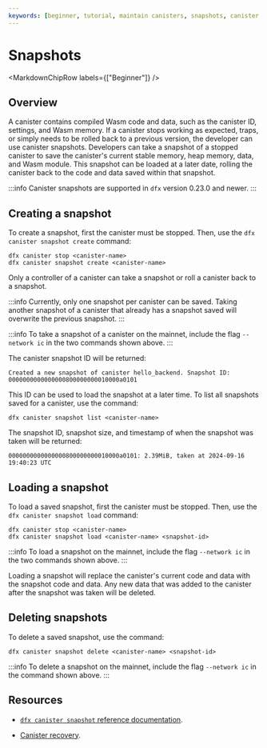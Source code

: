 ```yaml
---
keywords: [beginner, tutorial, maintain canisters, snapshots, canister snapshots]
---
```



# Snapshots

<MarkdownChipRow labels={["Beginner"]} />

## Overview

A <GlossaryTooltip>canister</GlossaryTooltip> contains compiled Wasm code and data, such as the canister ID, settings, and Wasm memory. If a canister stops working as expected, traps, or simply needs to be rolled back to a previous version, the developer can use canister snapshots. Developers can take a snapshot of a stopped canister to save the canister's current stable memory, heap memory, data, and Wasm module. This snapshot can be loaded at a later date, rolling the canister back to the code and data saved within that snapshot.

:::info
Canister snapshots are supported in `dfx` version 0.23.0 and newer.
:::

## Creating a snapshot

To create a snapshot, first the canister must be stopped. Then, use the `dfx canister snapshot create` command:

```
dfx canister stop <canister-name>
dfx canister snapshot create <canister-name>
```

Only a controller of a canister can take a snapshot or roll a canister back to a snapshot.

:::info
Currently, only one snapshot per canister can be saved. Taking another snapshot of a canister that already has a snapshot saved will overwrite the previous snapshot.
:::

:::info
To take a snapshot of a canister on the mainnet, include the flag `--network ic` in the two commands shown above.
:::

The canister snapshot ID will be returned:

```
Created a new snapshot of canister hello_backend. Snapshot ID: 0000000000000000800000000010000a0101
```

This ID can be used to load the snapshot at a later time. To list all snapshots saved for a canister, use the command:

```
dfx canister snapshot list <canister-name>
```

The snapshot ID, snapshot size, and timestamp of when the snapshot was taken will be returned:

```
0000000000000000800000000010000a0101: 2.39MiB, taken at 2024-09-16 19:40:23 UTC
```

## Loading a snapshot

To load a saved snapshot, first the canister must be stopped. Then, use the `dfx canister snapshot load` command:

```
dfx canister stop <canister-name>
dfx canister snapshot load <canister-name> <snapshot-id>
```

:::info
To load a snapshot on the mainnet, include the flag `--network ic` in the two commands shown above.
:::

Loading a snapshot will replace the canister's current code and data with the snapshot code and data. Any new data that was added to the canister after the snapshot was taken will be deleted.

## Deleting snapshots

To delete a saved snapshot, use the command:

```
dfx canister snapshot delete <canister-name> <snapshot-id>
```

:::info
To delete a snapshot on the mainnet, include the flag `--network ic` in the command shown above.
:::

## Resources

- [`dfx canister snapshot` reference documentation](/docs/current/developer-docs/developer-tools/cli-tools/cli-reference/dfx-canister#dfx-canister-snapshot-create).

- [Canister recovery](recovery.mdx).

